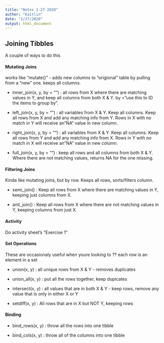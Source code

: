 ```yaml
---
title: "Notes 2-27-2020"
author: "Kaitlin"
date: "2/27/2020"
output: html_document
---
```

## Joining Tibbles

A couple of ways to do this
 
#### Mutating Joins 
works like "mutate()" - adds new columns to "origional" table by pulling from a "new" one. keeps all columns.

- inner_join(x, y, by = "") : all rows from X where there are matching values in Y, and keep all columns from both X & Y. by =  "use this to ID the items to group by".

- left_join(x, y, by = "") : all variables from X & Y. Keep all columns. Keep all rows from X and add any matching info from Y. Rows in X with no match in Y will receive an "NA" value in new column.

- right_join(x, y, by = "") : all variables from X & Y. Keep all columns. Keep all rows from Y and add any matching info from X. Rows in Y with no match in X will receive an "NA" value in new column.

- full_join(x, y, by = "") : keep all rows and all columns from both X & Y. Where there are not matching values, returns NA for the one missing.

#### Filtering Joins
Kinda like mutating joins, but by row. Keeps all rows, sorts/filters column. 

- semi_join() : Keep all rows from X where there are matching values in Y, keeping just columns from X.

- anti_join() : Keep all rows from X where there are not matching values in Y, keeping columns from just X.

#### Activity
Do activity sheet's "Exercise 1"

#### Set Operations 
These are occasionaly useful when youre looking to ??
each row is an element in a set

- union(x, y) : all unique rows from X & Y - removes duplicates

- union_all(x, y) : put all the rows together, keep dupicates

- intersect(x, y) : all values that are in both X & Y - keep rows, remove any value that is only in either X or Y

- setdiff(x, y) : All rows that are in X but NOT Y, keeping rows

#### Binding  

- bind_rows(x, y) : throw all the rows into one tibble
 
- bind_cols(x, y) : throw all of the columns into one tibble
